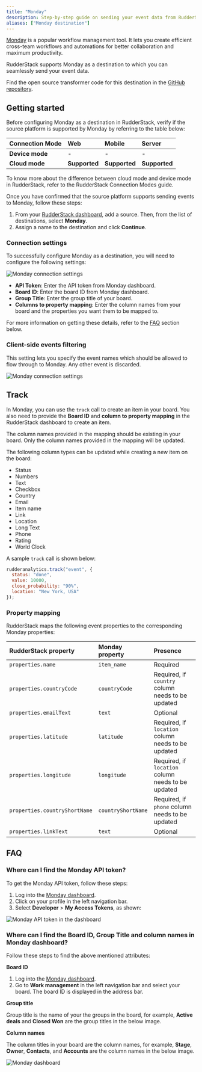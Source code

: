 ```yaml
---
title: "Monday"
description: Step-by-step guide on sending your event data from RudderStack to Monday.
aliases: ["Monday destination"]
---
```


[Monday](https://monday.com/) is a popular workflow management tool. It lets you create efficient cross-team workflows and automations for better collaboration and maximum productivity.

RudderStack supports Monday as a destination to which you can seamlessly send your event data.

<div class="infoBlock">
Find the open source transformer code for this destination in the <a href="https://github.com/rudderlabs/rudder-transformer/tree/master/v0/destinations/monday">GitHub repository</a>.
</div>

## Getting started

Before configuring Monday as a destination in RudderStack, verify if the source platform is supported by Monday by referring to the table below:

| **Connection Mode** | **Web** | **Mobile** | **Server** |
| :--- | :--- | :--- | :--- |
| **Device mode** | - | - | - |
| **Cloud mode** | **Supported**  | **Supported** | **Supported** |

<div class="infoBlock">
To know more about the difference between cloud mode and device mode in RudderStack, refer to the <Link to="/destinations/rudderstack-connection-modes/">RudderStack Connection Modes</Link> guide.
</div>

Once you have confirmed that the source platform supports sending events to Monday, follow these steps:

1. From your [RudderStack dashboard](https://app.rudderstack.com/), add a source. Then, from the list of destinations, select **Monday**.
2. Assign a name to the destination and click **Continue**.

### Connection settings

To successfully configure Monday as a destination, you will need to configure the following settings:

<img src="../../assets/event-stream-destinations/monday-connection-settings.png" alt="Monday connection settings"/>

- **API Token**: Enter the API token from Monday dashboard.
- **Board ID**: Enter the board ID from Monday dashboard.
- **Group Title**: Enter the group title of your board.
- **Columns to property mapping**: Enter the column names from your board and the properties you want them to be mapped to.

<div class="infoBlock">
For more information on getting these details, refer to the <a href="#faq">FAQ</a> section below.
</div>

### Client-side events filtering

This setting lets you specify the event names which should be allowed to flow through to Monday. Any other event is discarded.

<img src="../../assets/event-stream-destinations/monday-connection-settings-2.png" alt="Monday connection settings"/>

## Track

In Monday, you can use the <Link to="/event-spec/standard-events/track">`track`</Link> call to create an item in your board. You also need to provide the **Board ID** and **column to property mapping** in the RudderStack dashboard to create an item. 

<div class="infoBlock">
The column names provided in the mapping should be existing in your board. Only the column names provided in the mapping will be updated.
</div>


The following column types can be updated while creating a new item on the board:

- Status 
- Numbers 
- Text 
- Checkbox
- Country 
- Email 
- Item name 
- Link 
- Location 
- Long Text 
- Phone 
- Rating 
- World Clock

A sample `track` call is shown below:

```javascript
rudderanalytics.track("event", {
  status: "done",
  value: 10000,
  close_probability: "90%",
  location: "New York, USA"
});
```

### Property mapping

RudderStack maps the following event properties to the corresponding Monday properties:

| RudderStack property | Monday property | Presence |
| :-----| :------| :-------|
| `properties.name` | `item_name` | Required |
| `properties.countryCode` | `countryCode` | Required, if `country` column needs to be updated |
| `properties.emailText` | `text`  | Optional |
| `properties.latitude` | `latitude`  | Required, if `location` column needs to be updated |
| `properties.longitude` | `longitude`  | Required, if `location` column needs to be updated |
| `properties.countryShortName` | `countryShortName`  | Required, if `phone` column needs to be updated |
| `properties.linkText` | `text`  | Optional |

## FAQ

### Where can I find the Monday API token?

To get the Monday API token, follow these steps:

1. Log into the [Monday dashboard](https://auth.monday.com/auth/login_monday).
2. Click on your profile in the left navigation bar.
3. Select **Developer** > **My Access Tokens**, as shown:

<img src="../../assets/event-stream-destinations/monday-api-token.png" alt="Monday API token in the dashboard"/>

### Where can I find the Board ID, Group Title and column names in Monday dashboard?

Follow these steps to find the above mentioned attributes:

**Board ID**

1. Log into the [Monday dashboard](https://auth.monday.com/auth/login_monday).
2. Go to **Work management** in the left navigation bar and select your board. The board ID is displayed in the address bar.

**Group title**

Group title is the name of your the groups in the board, for example, **Active deals** and **Closed Won** are the group titles in the below image.

**Column names**

The column titles in your board are the column names, for example, **Stage**, **Owner**, **Contacts**, and **Accounts** are the column names in the below image.

<img src="../../assets/event-stream-destinations/monday-dashboard.png" alt="Monday dashboard"/>